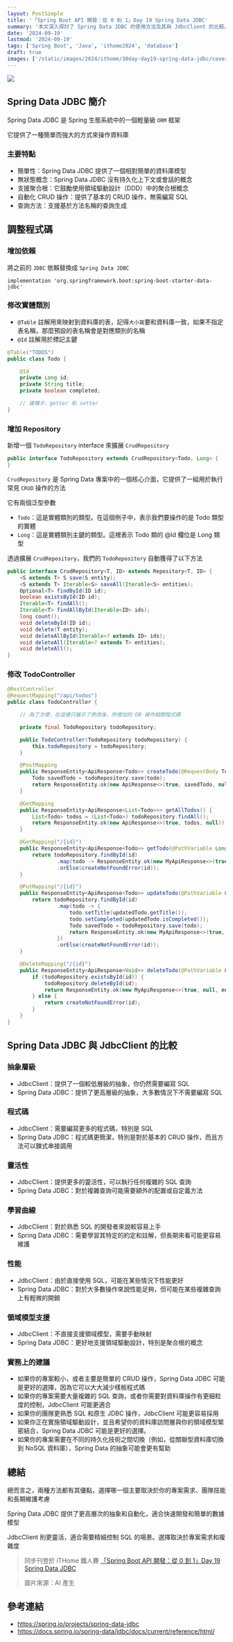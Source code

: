 ```yaml
---
layout: PostSimple
title: '「Spring Boot API 開發：從 0 到 1」Day 19 Spring Data JDBC'
summary: '本文深入探討了 Spring Data JDBC 的使用方法及其與 JdbcClient 的比較。文章首先介紹了 Spring Data JDBC 的主要特點，包括簡單性、無狀態概念和自動化 CRUD 操作等。接著，文章詳細說明了如何在 Spring Boot 項目中集成 Spring Data JDBC，包括添加依賴、修改實體類別和創建 Repository。文章還提供了使用 Spring Data JDBC 重寫 TodoController 的完整代碼示例。最後，文章對比了 Spring Data JDBC 和 JdbcClient 在抽象層級、程式碼量、靈活性、學習曲線和性能等方面的差異，並提供了實務上的選擇建議。這篇文章為 Spring Boot 開發者提供了全面的 Spring Data JDBC 使用指南，有助於選擇適合項目需求的數據訪問方法'
date: '2024-09-19'
lastmod: '2024-09-19'
tags: ['Spring Boot', 'Java', 'ithome2024', 'database']
draft: true
images: ['/static/images/2024/ithome/30day-day19-spring-data-jdbc/cover.webp']
---
```


![](/static/images/2024/ithome/30day-day19-spring-data-jdbc/cover.webp)

## Spring Data JDBC 簡介

Spring Data JDBC 是 Spring 生態系統中的一個輕量級 `ORM` 框架

它提供了一種簡單而強大的方式來操作資料庫

### 主要特點

- 簡單性：Spring Data JDBC 提供了一個相對簡單的資料庫模型
- 無狀態概念：Spring Data JDBC 沒有持久化上下文或會話的概念
- 支援聚合根：它鼓勵使用領域驅動設計（DDD）中的聚合根概念
- 自動化 CRUD 操作：提供了基本的 CRUD 操作，無需編寫 SQL
- 查詢方法：支援基於方法名稱的查詢生成

## 調整程式碼

### 增加依賴

將之前的 `JDBC` 依賴替換成 `Spring Data JDBC`

```
implementation 'org.springframework.boot:spring-boot-starter-data-jdbc'
```

### 修改實體類別

- `@Table` 註解用來映射到資料庫的表，記得`大小寫`要和資料庫一致，如果不指定表名稱，那麼預設的表名稱會是對應類別的名稱
- `@Id` 註解用於標記主鍵

```Java
@Table("TODOS")
public class Todo {

    @Id
    private Long id;
    private String title;
    private boolean completed;

    // 建構子、getter 和 setter
}
```

### 增加 Repository

新增一個 `TodoRepository` interface 來擴展 `CrudRepository`

```Java
public interface TodoRepository extends CrudRepository<Todo, Long> {
}
```

`CrudRepository` 是 Spring Data 專案中的一個核心介面，它提供了一組用於執行常見 `CRUD` 操作的方法

它有兩個泛型參數

- `Todo`：這是實體類別的類型。在這個例子中，表示我們要操作的是 Todo 類型的實體
- `Long`：這是實體類別主鍵的類型。這裡表示 Todo 類的 @Id 欄位是 Long 類型

透過擴展 `CrudRepository`，我們的 `TodoRepository` 自動獲得了以下方法

```Java
public interface CrudRepository<T, ID> extends Repository<T, ID> {
    <S extends T> S save(S entity);
    <S extends T> Iterable<S> saveAll(Iterable<S> entities);
    Optional<T> findById(ID id);
    boolean existsById(ID id);
    Iterable<T> findAll();
    Iterable<T> findAllById(Iterable<ID> ids);
    long count();
    void deleteById(ID id);
    void delete(T entity);
    void deleteAllById(Iterable<? extends ID> ids);
    void deleteAll(Iterable<? extends T> entities);
    void deleteAll();
}
```

### 修改 TodoController

```Java
@RestController
@RequestMapping("/api/todos")
public class TodoController {

    // 為了方便，在這裡只展示了修改後，所增加的 DB 操作相關程式碼

    private final TodoRepository todoRepository;

    public TodoController(TodoRepository todoRepository) {
        this.todoRepository = todoRepository;
    }

    @PostMapping
    public ResponseEntity<ApiResponse<Todo>> createTodo(@RequestBody Todo todo) {
        Todo savedTodo = todoRepository.save(todo);
        return ResponseEntity.ok(new ApiResponse<>(true, savedTodo, null));
    }

    @GetMapping
    public ResponseEntity<ApiResponse<List<Todo>>> getAllTodos() {
        List<Todo> todos = (List<Todo>) todoRepository.findAll();
        return ResponseEntity.ok(new ApiResponse<>(true, todos, null));
    }

    @GetMapping("/{id}")
    public ResponseEntity<ApiResponse<Todo>> getTodo(@PathVariable Long id) {
        return todoRepository.findById(id)
                .map(todo -> ResponseEntity.ok(new MyApiResponse<>(true, todo, null)))
                .orElse(createNotFoundError(id));
    }

    @PutMapping("/{id}")
    public ResponseEntity<ApiResponse<Todo>> updateTodo(@PathVariable Long id, @RequestBody Todo updatedTodo) {
        return todoRepository.findById(id)
                .map(todo -> {
                    todo.setTitle(updatedTodo.getTitle());
                    todo.setCompleted(updatedTodo.isCompleted());
                    Todo savedTodo = todoRepository.save(todo);
                    return ResponseEntity.ok(new MyApiResponse<>(true, savedTodo, null));
                })
                .orElse(createNotFoundError(id));
    }

    @DeleteMapping("/{id}")
    public ResponseEntity<ApiResponse<Void>> deleteTodo(@PathVariable Long id) {
        if (todoRepository.existsById(id)) {
            todoRepository.deleteById(id);
            return ResponseEntity.ok(new MyApiResponse<>(true, null, null));
        } else {
            return createNotFoundError(id);
        }
    }
}
```

## Spring Data JDBC 與 JdbcClient 的比較

### 抽象層級

- JdbcClient：提供了一個較低層級的抽象，你仍然需要編寫 SQL
- Spring Data JDBC：提供了更高層級的抽象，大多數情況下不需要編寫 SQL

### 程式碼

- JdbcClient：需要編寫更多的程式碼，特別是 SQL
- Spring Data JDBC：程式碼更簡潔，特別是對於基本的 CRUD 操作，而且方法可以鍊式串接調用

### 靈活性

- JdbcClient：提供更多的靈活性，可以執行任何複雜的 SQL 查詢
- Spring Data JDBC：對於複雜查詢可能需要額外的配置或自定義方法

### 學習曲線

- JdbcClient：對於熟悉 SQL 的開發者來說較容易上手
- Spring Data JDBC：需要學習其特定的約定和註解，但長期來看可能更容易維護

### 性能

- JdbcClient：由於直接使用 SQL，可能在某些情況下性能更好
- Spring Data JDBC：對於大多數操作來說性能足夠，但可能在某些複雜查詢上有輕微的開銷

### 領域模型支援

- JdbcClient：不直接支援領域模型，需要手動映射
- Spring Data JDBC：更好地支援領域驅動設計，特別是聚合根的概念

### 實務上的建議

- 如果你的專案較小，或者主要是簡單的 CRUD 操作，Spring Data JDBC 可能是更好的選擇，因為它可以大大減少樣板程式碼
- 如果你的專案需要大量複雜的 SQL 查詢，或者你需要對資料庫操作有更細粒度的控制，JdbcClient 可能更適合
- 如果你的團隊更熟悉 SQL 和原生 JDBC 操作，JdbcClient 可能更容易採用
- 如果你正在實施領域驅動設計，並且希望你的資料庫訪問層與你的領域模型緊密結合，Spring Data JDBC 可能是更好的選擇。
- 如果你的專案需要在不同的持久化技術之間切換（例如，從關聯型資料庫切換到 NoSQL 資料庫），Spring Data 的抽象可能會更有幫助

## 總結

總而言之，兩種方法都有其優點，選擇哪一個主要取決於你的專案需求、團隊技能和長期維護考慮

Spring Data JDBC 提供了更高層次的抽象和自動化，適合快速開發和簡單的數據模型

JdbcClient 則更靈活，適合需要精細控制 SQL 的場景。選擇取決於專案需求和複雜度

> 同步刊登於 iTHome 鐵人賽 [「Spring Boot API 開發：從 0 到 1」Day 19 Spring Data JDBC](https://ithelp.ithome.com.tw/articles/10348329)

> 圖片來源：AI 產生

## 參考連結

- https://spring.io/projects/spring-data-jdbc
- https://docs.spring.io/spring-data/jdbc/docs/current/reference/html/
